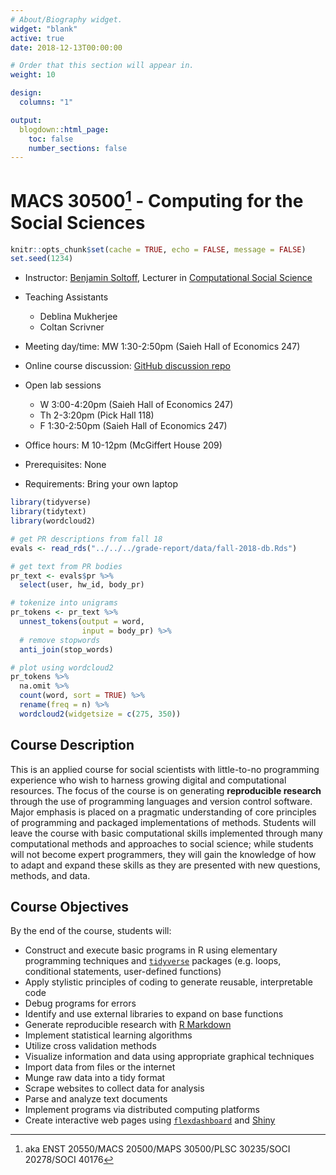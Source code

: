 ```yaml
---
# About/Biography widget.
widget: "blank"
active: true
date: 2018-12-13T00:00:00

# Order that this section will appear in.
weight: 10

design:
  columns: "1"

output:
  blogdown::html_page:
    toc: false
    number_sections: false
---
```


# MACS 30500^[aka ENST 20550/MACS 20500/MAPS 30500/PLSC 30235/SOCI 20278/SOCI 40176] - Computing for the Social Sciences

```r
knitr::opts_chunk$set(cache = TRUE, echo = FALSE, message = FALSE)
set.seed(1234)
```

<div class="row">
  <div class="col-sm-8 col-xs-12">

* Instructor: [Benjamin Soltoff](http://www.bensoltoff.com), Lecturer in [Computational Social Science](http://macss.uchicago.edu)
* Teaching Assistants
    * Deblina Mukherjee
    * Coltan Scrivner
* Meeting day/time: MW 1:30-2:50pm (Saieh Hall of Economics 247)
* Online course discussion: [GitHub discussion repo](https://github.com/uc-cfss/Discussion)
* Open lab sessions
    * W 3:00-4:20pm (Saieh Hall of Economics 247)
    * Th 2-3:20pm (Pick Hall 118)
    * F 1:30-2:50pm (Saieh Hall of Economics 247)
* Office hours: M 10-12pm (McGiffert House 209)
* Prerequisites: None
* Requirements: Bring your own laptop

  </div>
  <div class="col-sm-4 col-xs-12">
  
```r
library(tidyverse)
library(tidytext)
library(wordcloud2)

# get PR descriptions from fall 18
evals <- read_rds("../../../grade-report/data/fall-2018-db.Rds")

# get text from PR bodies
pr_text <- evals$pr %>%
  select(user, hw_id, body_pr)

# tokenize into unigrams
pr_tokens <- pr_text %>% 
  unnest_tokens(output = word,
                input = body_pr) %>%
  # remove stopwords
  anti_join(stop_words)

# plot using wordcloud2
pr_tokens %>%
  na.omit %>%
  count(word, sort = TRUE) %>%
  rename(freq = n) %>%
  wordcloud2(widgetsize = c(275, 350))
```
  
  </div>

</div>
  
## Course Description

This is an applied course for social scientists with little-to-no programming experience who wish to harness growing digital and computational resources. The focus of the course is on generating **reproducible research** through the use of programming languages and version control software. Major emphasis is placed on a pragmatic understanding of core principles of programming and packaged implementations of methods. Students will leave the course with basic computational skills implemented through many computational methods and approaches to social science; while students will not become expert programmers, they will gain the knowledge of how to adapt and expand these skills as they are presented with new questions, methods, and data.

## Course Objectives

By the end of the course, students will:

* Construct and execute basic programs in R using elementary programming techniques and [`tidyverse`](http://tidyverse.org/) packages (e.g. loops, conditional statements, user-defined functions)
* Apply stylistic principles of coding to generate reusable, interpretable code
* Debug programs for errors
* Identify and use external libraries to expand on base functions
* Generate reproducible research with [R Markdown](http://rmarkdown.rstudio.com/)
* Implement statistical learning algorithms
* Utilize cross validation methods
* Visualize information and data using appropriate graphical techniques
* Import data from files or the internet
* Munge raw data into a tidy format
* Scrape websites to collect data for analysis
* Parse and analyze text documents
* Implement programs via distributed computing platforms
* Create interactive web pages using [`flexdashboard`](http://rmarkdown.rstudio.com/flexdashboard/) and [Shiny](http://shiny.rstudio.com/)

